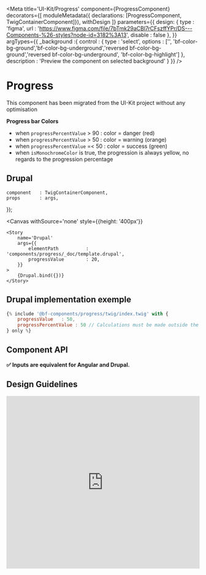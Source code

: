 
<Meta
    title='UI-Kit/Progress'
    component={ProgressComponent}
    decorators={[
        moduleMetadata({ declarations: [ProgressComponent, TwigContainerComponent]}),
        withDesign
    ]}
    parameters={{
        design: {
            type    : 'figma',
            url     : 'https://www.figma.com/file/7bTmk29aCBl7rCFszffYPr/DS---Components-%26-styles?node-id=3182%3A13',
            disable : false
        },
    }}
    argTypes={{
        _background :{
            control : {
                type : 'select',
                options : ['', 'bf-color-bg-ground','bf-color-bg-underground','reversed bf-color-bg-ground','reversed bf-color-bg-underground', 'bf-color-bg-highlight']
            },
            description : 'Preview the component on selected background'
        }
    }}
/>

# Progress

This component has been migrated from the UI-Kit project without any optimisation

**Progress bar Colors**

- when `progressPercentValue` > 90 : color = danger (red)
- when `progressPercentValue` > 50 : color = warning (orange)
- when `progressPercentValue` =< 50 : color = success (green)
- when `isMonochromeColor` is true, the progression is always yellow, no regards to the progression percentage


## Drupal

    component   : TwigContainerComponent,
    props       : args,
});

<Canvas
    withSource='none'
    style={{height: '400px'}}
>
    <Story
        name='Drupal'
        args={{
            elementPath          : 'components/progress/_doc/template.drupal',
            progressValue        : 20,
        }}
    >
        {Drupal.bind({})}
    </Story>
</Canvas>


## Drupal implementation exemple

```jsx
{% include '@bf-components/progress/twig/index.twig' with {
    progressValue   : 50,
    progressPercentValue : 50 // Calculations must be made outside the component
} only %}
```


## Component API

**✅ Inputs are equivalent for Angular and Drupal.**

<Props of={ProgressComponent} />


## Design Guidelines


<iframe width='100%' height='450' src='https://www.figma.com/embed?embed_host=share&url=https%3A%2F%2Fwww.figma.com%2Ffile%2F7bTmk29aCBl7rCFszffYPr%2FDS---Components-%2526-styles%3Fnode-id%3D3182%253A13' frameBorder='0' allowFullScreen></iframe>